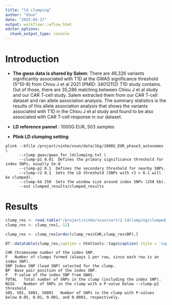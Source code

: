 ```yaml
---
title: "ld clumping"
author: "XSun"
date: "2025-02-17"
output: workflowr::wflow_html
editor_options:
  chunk_output_type: console
---
```


# Introduction

- **The gwas data is shared by Salem**: There are 46,326 variants significantly associated with T1D at the GWAS significance threshold (5^10-8) from Chiou J et al 2021 (PMID: 34012112) T1D study contains. Out of those, there are 35,286 matching between Chiou J et al study and our CAR T-cell study. Salem extracted them from our CAR T-cell dataset and ran allele association analysis. The summary statistics is the results of this allele association analysis that shows the variants associated with T1D in the Chiou J et al study and found to be also associated with CAR T-cell response in our dataset.

- **LD reference pannel** : 1000G EUR, 503 samples

- **Plink LD clumping setting**: 

```
plink --bfile /project/xinhe/xsun/data/1kg/1000G_EUR_phase3_autosomes \
      --clump gwas/gwas_for_ldclumping.txt \
      --clump-p1 0.01  Defines the primary significance threshold for index SNPs, usually 5e-8
      --clump-p2 0.1  Defines the secondary threshold for nearby SNPs.
      --clump-r2 0.1  Sets the LD threshold (SNPs with r2 > 0.1 will be clumped).
      --clump-kb 250  Sets the window size around index SNPs (250 kb).
      --out clumped_results/clumped_results  
```

# Results

```r

clump_res <- read.table("/project/xinhe/xsun/cart/2.ldclumping/clumped_results/clumped_results.clumped", header = T)
clump_res <- clump_res[,-12]

clump_res <- clump_res[order(clump_res$CHR,clump_res$BP),]

DT::datatable(clump_res,caption = htmltools::tags$caption( style = 'caption-side: left; text-align: left; color:black;  font-size:150% ;','Lead snps after LD clumping'),options = list(pageLength = 10) )

```

```
CHR	Chromosome number of the index SNP.
F	Number of clumps formed (always 1 per row, since each row is an index SNP).
SNP	Index SNP (lead SNP) selected for the clump.
BP	Base pair position of the index SNP.
P	P-value of the index SNP from GWAS.
TOTAL	Total number of SNPs in the clump (including the index SNP).
NSIG	Number of SNPs in the clump with a P-value below --clump-p2 threshold.
S05, S01, S001, S0001	Number of SNPs in the clump with P-values below 0.05, 0.01, 0.001, and 0.0001, respectively.
```
